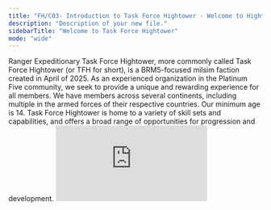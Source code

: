 ```yaml
---
title: "FH/C03- Introduction to Task Force Hightower - Welcome to Hightower"
description: "Description of your new file."
sidebarTitle: "Welcome to Task Force Hightower"
mode: "wide"
---
```


<AccordionGroup>
  <Accordion title="FH/G02 - Getting Started" defaultOpen>
    <AccordionGroup>
      <Accordion title="FH/GB-07 - Introduction to Task Force Hightower" icon="book" iconType="solid">
        Ranger Expeditionary Task Force Hightower, more commonly called Task Force Hightower (or TFH for short), is a BRM5-focused milsim faction created in April of 2025. As an experienced organization in the Platinum Five community, we seek to provide a unique and rewarding experience for all members. We have members across several continents, including multiple in the armed forces of their respective countries. Our minimum age is 14. Task Force Hightower is home to a variety of skill sets and capabilities, and offers a broad range of opportunities for progression and development.
      </Accordion>
      <Accordion title="FH/VB-08 - Video: Task Force Screening Video [6:47]" description="NOTE TO REVIEWERS: LEGACY - REQUIRES UPDATE" icon="video" iconType="solid">
        <iframe src="https://www.youtube.com/embed/XcNiuq-jE84" title="YouTube video player" frameborder="0" className="w-full aspect-video rounded-xl" allow="accelerometer; autoplay; clipboard-write; encrypted-media; gyroscope; picture-in-picture; web-share" allowfullscreen />
      </Accordion>
      <Accordion title="FH/GB-09 - What MILSIM Means to Us" icon="book" iconType="solid">
        Task Force Hightower seeks to balance a mixture of real-world Tactics, Techniques, and Procedures (TTPs) with in-game functionality. We develop custom maps and operations to give our members the best experience possible through realistic combat and platform-specific alterations. We believe in replication of the real world, specifically to the point where it makes sense for us. Extraneous things like virtual PT and screaming are not helpful, so we avoid them.
      </Accordion>
      <Accordion title="FH/GB-10 - Deployments" icon="book" iconType="solid">
        Hightower operates without a rigid schedule. We allow members to sign up for events whenever they can, and make accomodations for those who cannot make them. Our current minimum activity requirement for most members is one operation and one training per two-week cycle, but this is subject to change as updates are made.

        We use a Modular Role System based on skills to determine our deployment ORBATs. While our command ORBATs are based on unit, deployment ORBATs are created in a multiple step process per deployment. The event host/command staff determine a template for the ORBAT, and individuals sign up for a slot based on their skill sets and capabilities. Priority slots for a role are granted based on an individual's capabilities and 

        Event listings for a given week are typically posted on Sundays. If a event list is not posted, all activity requirements are considered waived for that two-week cycle. Event listings will include the type of event and the time it will be hosted, as well as who is responsible for it. 
      </Accordion>
      <Accordion title="FH/GB-11 - Enlistment/Commissioning" icon="book" iconType="solid">
        Joining Task Force Hightower is a simple but sophisticated process to ensure our members are capable and competent. The current admission process includes  applications, Initial Entry Training, and application for a clearance depending on your position.

        **Task Force Application:** Submit a fully filled copy of the HDD-4 Enlistment Form in the [#application-submission](https://discord.com/channels/1358550750946398289/1427100420022599811) channel. This form includes your Name, Discord ID, Enlistment Option, Entry Rank, MOS, and other applicable details.

        **Unit Application (for those seeking a SOF position):** Select the unit you wish to join and submit their application in the [#application-submission](https://discord.com/channels/1358550750946398289/1427100420022599811) channel. Each unit has their own requirements and standards, but we generally request that you type in clear and complete English sentences. Formality and professionalism go a long way in shaping your application.

        **Initial Entry Training:** Once your application is reviewed and accepted, you will attend an initial training. This training is comprised of Basic Combat Training, plus additional training for your desired MOS. You are not limited to this MOS only in operations; this simply grants you training for a desired job straight out of the gate. Applicants seeking a Commissioned Officer or Warrant Officer position will also attend the Infantry Basic Officer Leadership Course (may be done in leiu of BCT), Officer Candidate School, or Warrant Officer Candidate School.

        **Clearance Application:** Certain positions may require you to fill out a HSF-86 in the Task Force Hightower SecureNet to apply for a security clearance. Clearances help protect proprietary information and procedures from being used against Hightower, whether as theft of intellectual property or in combat.
      </Accordion>
    </AccordionGroup>
  </Accordion>
</AccordionGroup>